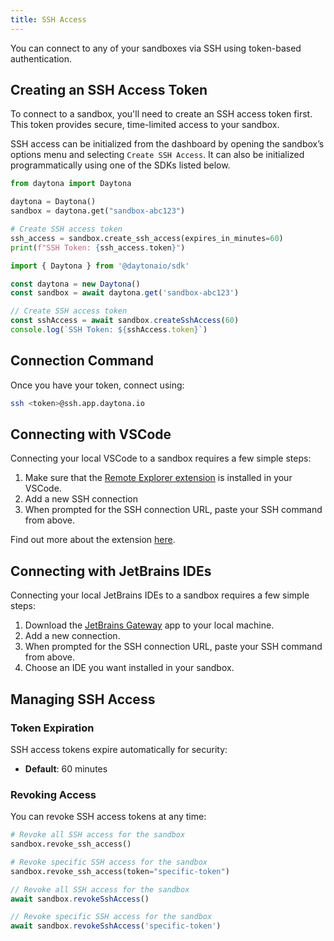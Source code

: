 ```yaml
---
title: SSH Access
---
```



You can connect to any of your sandboxes via SSH using token-based authentication.

## Creating an SSH Access Token

To connect to a sandbox, you'll need to create an SSH access token first. This token provides secure, time-limited access to your sandbox.

SSH access can be initialized from the dashboard by opening the sandbox’s options menu and selecting `Create SSH Access`.
It can also be initialized programmatically using one of the SDKs listed below.

<Tabs>
<TabItem label="Python" icon="seti:python">

```python
from daytona import Daytona

daytona = Daytona()
sandbox = daytona.get("sandbox-abc123")

# Create SSH access token
ssh_access = sandbox.create_ssh_access(expires_in_minutes=60)
print(f"SSH Token: {ssh_access.token}")
```

</TabItem>
<TabItem label="TypeScript" icon="seti:typescript">

```typescript
import { Daytona } from '@daytonaio/sdk'

const daytona = new Daytona()
const sandbox = await daytona.get('sandbox-abc123')

// Create SSH access token
const sshAccess = await sandbox.createSshAccess(60)
console.log(`SSH Token: ${sshAccess.token}`)
```

</TabItem>
</Tabs>

## Connection Command

Once you have your token, connect using:

```bash
ssh <token>@ssh.app.daytona.io
```

## Connecting with VSCode

Connecting your local VSCode to a sandbox requires a few simple steps:

1. Make sure that the [Remote Explorer extension](https://marketplace.visualstudio.com/items?itemName=ms-vscode.remote-explorer) is installed in your VSCode.
2. Add a new SSH connection
3. When prompted for the SSH connection URL, paste your SSH command from above.

Find out more about the extension [here](https://code.visualstudio.com/docs/remote/ssh).

## Connecting with JetBrains IDEs

Connecting your local JetBrains IDEs to a sandbox requires a few simple steps:

1. Download the [JetBrains Gateway](https://www.jetbrains.com/remote-development/gateway/) app to your local machine.
2. Add a new connection.
3. When prompted for the SSH connection URL, paste your SSH command from above.
4. Choose an IDE you want installed in your sandbox.

## Managing SSH Access

### Token Expiration

SSH access tokens expire automatically for security:

- **Default**: 60 minutes

### Revoking Access

You can revoke SSH access tokens at any time:

<Tabs>
<TabItem label="Python" icon="seti:python">

```python
# Revoke all SSH access for the sandbox
sandbox.revoke_ssh_access()

# Revoke specific SSH access for the sandbox
sandbox.revoke_ssh_access(token="specific-token")
```

</TabItem>
<TabItem label="TypeScript" icon="seti:typescript">

```typescript
// Revoke all SSH access for the sandbox
await sandbox.revokeSshAccess()

// Revoke specific SSH access for the sandbox
await sandbox.revokeSshAccess('specific-token')
```

</TabItem>
</Tabs>
